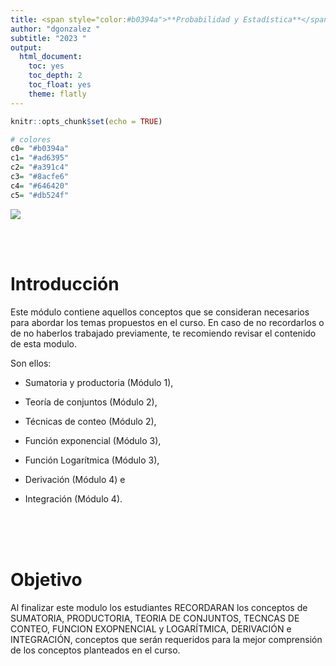 ```yaml
---
title: <span style="color:#b0394a">**Probabilidad y Estadística**</span>
author: "dgonzalez "
subtitle: "2023 " 
output:
  html_document:
    toc: yes
    toc_depth: 2
    toc_float: yes
    theme: flatly
---
```


```r
knitr::opts_chunk$set(echo = TRUE)

# colores
c0= "#b0394a"
c1= "#ad6395"
c2= "#a391c4"
c3= "#8acfe6"
c4= "#646420"
c5= "#db524f"
```

![](img/banner0.png)


<br/><br/>

# **Introducción**

Este módulo contiene aquellos conceptos que se consideran necesarios para abordar los temas propuestos en  el curso. En caso de no recordarlos o de no  haberlos trabajado  previamente, te  recomiendo revisar el  contenido de esta modulo.

Son ellos: 

* Sumatoria y productoria (Módulo 1), 

* Teoría de conjuntos  (Módulo 2), 

* Técnicas de conteo  (Módulo 2), 

* Función exponencial (Módulo 3), 

* Función Logarítmica (Módulo 3), 

* Derivación  (Módulo 4) e 

* Integración (Módulo 4).

<br/><br/><br/>

# **Objetivo**

Al finalizar este modulo los estudiantes RECORDARAN los conceptos de SUMATORIA, PRODUCTORIA, TEORIA DE CONJUNTOS, TECNCAS DE CONTEO, FUNCION EXOPNENCIAL y LOGARÍTMICA, DERIVACIÓN e INTEGRACIÓN, conceptos que serán requeridos para la mejor comprensión de los conceptos planteados en el curso.
